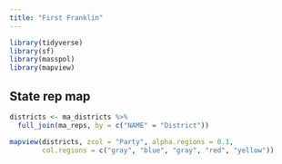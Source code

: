 ```yaml
---
title: "First Franklin"
---
```


```r
library(tidyverse)
library(sf)
library(masspol)
library(mapview)
```

## State rep map

```r
districts <- ma_districts %>%
  full_join(ma_reps, by = c("NAME" = "District"))

mapview(districts, zcol = "Party", alpha.regions = 0.1, 
        col.regions = c("gray", "blue", "gray", "red", "yellow"))

```

